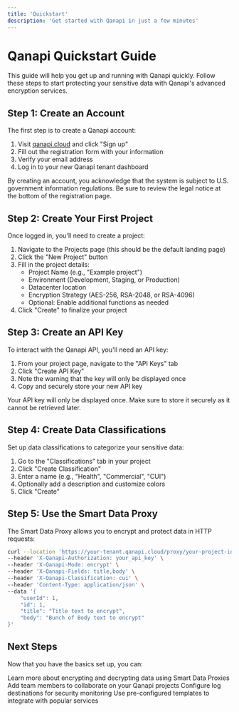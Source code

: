 ```yaml
---
title: 'Quickstart'
description: 'Get started with Qanapi in just a few minutes'
---
```


# Qanapi Quickstart Guide

This guide will help you get up and running with Qanapi quickly. Follow these steps to start protecting your sensitive data with Qanapi's advanced encryption services.

## Step 1: Create an Account

The first step is to create a Qanapi account:

1. Visit [qanapi.cloud](https://qanapi.cloud) and click "Sign up"
2. Fill out the registration form with your information
3. Verify your email address
4. Log in to your new Qanapi tenant dashboard

<Info>
By creating an account, you acknowledge that the system is subject to U.S. government information regulations. Be sure to review the legal notice at the bottom of the registration page.
</Info>

## Step 2: Create Your First Project

Once logged in, you'll need to create a project:

1. Navigate to the Projects page (this should be the default landing page)
2. Click the "New Project" button
3. Fill in the project details:
   - Project Name (e.g., "Example project")
   - Environment (Development, Staging, or Production)
   - Datacenter location
   - Encryption Strategy (AES-256, RSA-2048, or RSA-4096)
   - Optional: Enable additional functions as needed
4. Click "Create" to finalize your project

## Step 3: Create an API Key

To interact with the Qanapi API, you'll need an API key:

1. From your project page, navigate to the "API Keys" tab
2. Click "Create API Key"
3. Note the warning that the key will only be displayed once
4. Copy and securely store your new API key

<Warning>
Your API key will only be displayed once. Make sure to store it securely as it cannot be retrieved later.
</Warning>

## Step 4: Create Data Classifications

Set up data classifications to categorize your sensitive data:

1. Go to the "Classifications" tab in your project
2. Click "Create Classification"
3. Enter a name (e.g., "Health", "Commercial", "CUI")
4. Optionally add a description and customize colors
5. Click "Create"

## Step 5: Use the Smart Data Proxy

The Smart Data Proxy allows you to encrypt and protect data in HTTP requests:

```bash
curl --location 'https://your-tenant.qanapi.cloud/proxy/your-project-id' \
--header 'X-Qanapi-Authorization: your_api_key' \
--header 'X-Qanapi-Mode: encrypt' \
--header 'X-Qanapi-Fields: title,body' \
--header 'X-Qanapi-Classification: cui' \
--header 'Content-Type: application/json' \
--data '{
    "userId": 1,
    "id": 1,
    "title": "Title text to encrypt",
    "body": "Bunch of Body text to encrypt"
}'
```

## Next Steps

Now that you have the basics set up, you can:

<CardGroup cols={2}>
  <Card
    title="Explore Data Proxies"
    icon="network-wired"
    href="/api/data-proxies/overview"
  >
    Learn more about encrypting and decrypting data using Smart Data Proxies
  </Card>
  <Card
    title="Manage Your Team"
    icon="users"
    href="/administration/team-management"
  >
    Add team members to collaborate on your Qanapi projects
  </Card>
  <Card
    title="Set Up Logging"
    icon="chart-line"
    href="/administration/log-destinations"
  >
    Configure log destinations for security monitoring
  </Card>
  <Card
    title="Integrate Templates"
    icon="puzzle-piece"
    href="/administration/templates"
  >
    Use pre-configured templates to integrate with popular services
  </Card>
</CardGroup>
